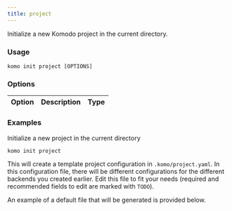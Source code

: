 ```yaml
---
title: project
---
```

Initialize a new Komodo project in the current directory.

### Usage

`komo init project [OPTIONS]`

### Options

| Option                              	| Description                                                                                    | Type |
|-------------------------------------	|----------------------------------------------------------------------------------------------- |----- |

### Examples

Initialize a new project in the current directory
```bash
komo init project
```

This will create a template project configuration in  `.komo/project.yaml`.
In this configuration file, there will be different configurations for the different backends you created earlier.
Edit this file to fit your needs (required and recommended fields to edit are marked with `TODO`).

An example of a default file that will be generated is provided below.

<Snippet file="project-config.mdx" />
